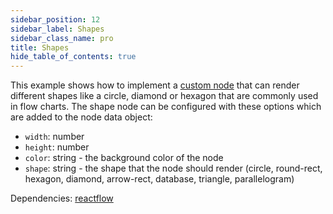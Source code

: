 ```yaml
---
sidebar_position: 12
sidebar_label: Shapes
sidebar_class_name: pro
title: Shapes
hide_table_of_contents: true
---
```



This example shows how to implement a [custom node](/docs/api/nodes/custom-nodes/) that can render different shapes like a circle, diamond or hexagon that are commonly used in flow charts. The shape node can be configured with these options which are added to the node data object:

- `width`: number
- `height`: number
- `color`: string - the background color of the node
- `shape`: string - the shape that the node should render (circle, round-rect, hexagon, diamond, arrow-rect, database, triangle, parallelogram)

Dependencies: [reactflow](https://www.npmjs.com/package/reactflow)

<ProExampleViewer slug="shapes" />
